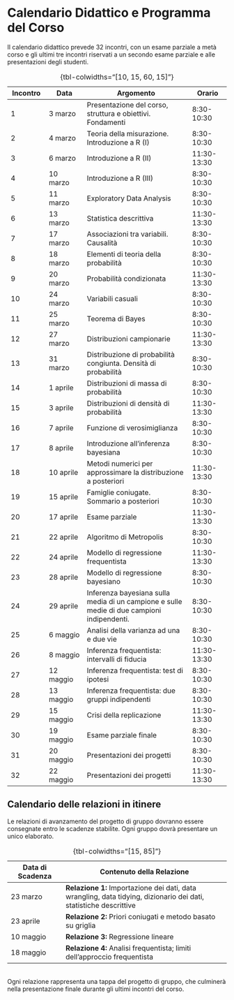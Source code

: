 # Calendario Didattico e Programma del Corso {.unnumbered}

Il calendario didattico prevede 32 incontri, con un esame parziale a metà corso e gli ultimi tre incontri riservati a un secondo esame parziale e alle presentazioni degli studenti.

| **Incontro** | **Data** | **Argomento** | **Orario** |
|-------------|-------------|-----------------------------------|-------------|
| 1 | 3 marzo | Presentazione del corso, struttura e obiettivi. Fondamenti | 8:30-10:30 |
| 2 | 4 marzo | Teoria della misurazione. Introduzione a R (I) | 8:30-10:30 |
| 3 | 6 marzo | Introduzione a R (II) | 11:30-13:30 |
| 4 | 10 marzo | Introduzione a R (III) | 8:30-10:30 |
| 5 | 11 marzo | Exploratory Data Analysis | 8:30-10:30 |
| 6 | 13 marzo | Statistica descrittiva | 11:30-13:30 |
| 7 | 17 marzo | Associazioni tra variabili. Causalità | 8:30-10:30 |
| 8 | 18 marzo | Elementi di teoria della probabilità | 8:30-10:30 |
| 9 | 20 marzo | Probabilità condizionata | 11:30-13:30 |
| 10 | 24 marzo | Variabili casuali | 8:30-10:30 |
| 11 | 25 marzo | Teorema di Bayes | 8:30-10:30 |
| 12 | 27 marzo | Distribuzioni campionarie | 11:30-13:30 |
| 13 | 31 marzo | Distribuzione di probabilità congiunta. Densità di probabilità | 8:30-10:30 |
| 14 | 1 aprile | Distribuzioni di massa di probabilità | 8:30-10:30 |
| 15 | 3 aprile | Distribuzioni di densità di probabilità | 11:30-13:30 |
| 16 | 7 aprile | Funzione di verosimiglianza | 8:30-10:30 |
| 17 | 8 aprile | Introduzione all'inferenza bayesiana | 8:30-10:30 |
| 18 | 10 aprile | Metodi numerici per approssimare la distribuzione a posteriori | 11:30-13:30 |
| 19 | 15 aprile | Famiglie coniugate. Sommario a posteriori | 8:30-10:30 |
| 20 | 17 aprile | Esame parziale | 11:30-13:30 |
| 21 | 22 aprile | Algoritmo di Metropolis | 8:30-10:30 |
| 22 | 24 aprile | Modello di regressione frequentista | 11:30-13:30 |
| 23 | 28 aprile | Modello di regressione bayesiano | 8:30-10:30 |
| 24 | 29 aprile | Inferenza bayesiana sulla media di un campione e sulle medie di due campioni indipendenti.  | 8:30-10:30 |
| 25 | 6 maggio | Analisi della varianza ad una e due vie | 8:30-10:30 |
| 26 | 8 maggio | Inferenza frequentista: intervalli di fiducia | 11:30-13:30 |
| 27 | 12 maggio | Inferenza frequentista: test di ipotesi | 8:30-10:30 |
| 28 | 13 maggio | Inferenza frequentista: due gruppi indipendenti | 8:30-10:30 |
| 29 | 15 maggio | Crisi della replicazione | 11:30-13:30 |
| 30           | 19 maggio | Esame parziale finale      | 8:30-10:30  |
| 31           | 20 maggio | Presentazioni dei progetti | 8:30-10:30  |
| 32           | 22 maggio | Presentazioni dei progetti | 11:30-13:30 |
: {tbl-colwidths="[10, 15, 60, 15]"}

## Calendario delle relazioni in itinere

Le relazioni di avanzamento del progetto di gruppo dovranno essere consegnate entro le scadenze stabilite. Ogni gruppo dovrà presentare un unico elaborato.

| **Data di Scadenza** | **Contenuto della Relazione** |
|------------------|------------------------------------------------------|
| 23 marzo | **Relazione 1:** Importazione dei dati, data wrangling, data tidying, dizionario dei dati, statistiche descrittive |
| 23 aprile | **Relazione 2:** Priori coniugati e metodo basato su griglia |
| 10 maggio | **Relazione 3:** Regressione lineare |
| 18 maggio | **Relazione 4:** Analisi frequentista; limiti dell'approccio frequentista |
: {tbl-colwidths="[15, 85]"}

\
Ogni relazione rappresenta una tappa del progetto di gruppo, che culminerà nella presentazione finale durante gli ultimi incontri del corso.
